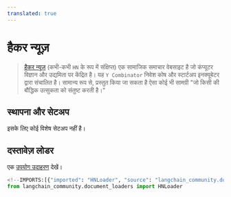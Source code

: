 ```yaml
---
translated: true
---
```


# हैकर न्यूज़

>[हैकर न्यूज़](https://en.wikipedia.org/wiki/Hacker_News) (कभी-कभी `HN` के रूप में संक्षिप्त) एक सामाजिक समाचार
> वेबसाइट है जो कंप्यूटर विज्ञान और उद्यमिता पर केंद्रित है। यह `Y Combinator` निवेश कोष और स्टार्टअप
> इनक्यूबेटर द्वारा संचालित है। सामान्य रूप से, प्रस्तुत किया जा सकता है ऐसा कोई भी सामग्री "जो किसी की
> बौद्धिक उत्सुकता को संतुष्ट करती है।"

## स्थापना और सेटअप

इसके लिए कोई विशेष सेटअप नहीं है।

## दस्तावेज़ लोडर

एक [उपयोग उदाहरण](/docs/integrations/document_loaders/hacker_news) देखें।

```python
<!--IMPORTS:[{"imported": "HNLoader", "source": "langchain_community.document_loaders", "docs": "https://api.python.langchain.com/en/latest/document_loaders/langchain_community.document_loaders.hn.HNLoader.html", "title": "Hacker News"}]-->
from langchain_community.document_loaders import HNLoader
```
